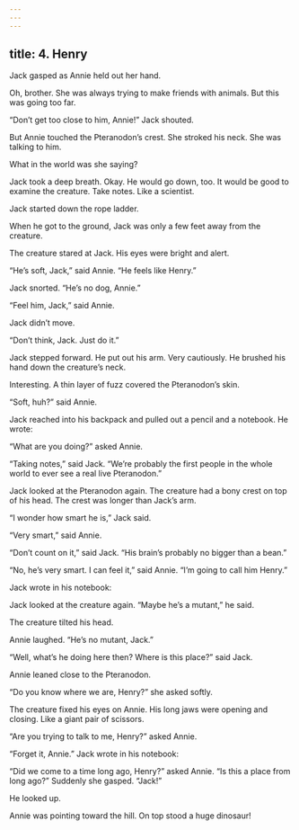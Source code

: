 ```yaml
---
---
---
```

title: 4. Henry
---



Jack gasped as Annie held out her hand.

Oh, brother. She was always trying to make friends with animals. But this was going too far.

“Don’t get too close to him, Annie!” Jack shouted.

But Annie touched the Pteranodon’s crest. She stroked his neck. She was talking to him.

What in the world was she saying?

Jack took a deep breath. Okay. He would go down, too. It would be good to examine the creature. Take notes. Like a scientist.

Jack started down the rope ladder.

When he got to the ground, Jack was only a few feet away from the creature.

The creature stared at Jack. His eyes were bright and alert.

“He’s soft, Jack,” said Annie. “He feels like Henry.”

Jack snorted. “He’s no dog, Annie.”

“Feel him, Jack,” said Annie.

Jack didn’t move.

“Don’t think, Jack. Just do it.”

Jack stepped forward. He put out his arm. Very cautiously. He brushed his hand down the creature’s neck.

Interesting. A thin layer of fuzz covered the Pteranodon’s skin.

“Soft, huh?” said Annie.

Jack reached into his backpack and pulled out a pencil and a notebook. He wrote:



“What are you doing?” asked Annie.

“Taking notes,” said Jack. “We’re probably the first people in the whole world to ever see a real live Pteranodon.”

Jack looked at the Pteranodon again. The creature had a bony crest on top of his head. The crest was longer than Jack’s arm.

“I wonder how smart he is,” Jack said.

“Very smart,” said Annie.

“Don’t count on it,” said Jack. “His brain’s probably no bigger than a bean.”

“No, he’s very smart. I can feel it,” said Annie. “I’m going to call him Henry.”

Jack wrote in his notebook:





Jack looked at the creature again. “Maybe he’s a mutant,” he said.

The creature tilted his head.

Annie laughed. “He’s no mutant, Jack.”

“Well, what’s he doing here then? Where is this place?” said Jack.

Annie leaned close to the Pteranodon.

“Do you know where we are, Henry?” she asked softly.

The creature fixed his eyes on Annie. His long jaws were opening and closing. Like a giant pair of scissors.

“Are you trying to talk to me, Henry?” asked Annie.

“Forget it, Annie.” Jack wrote in his notebook:



“Did we come to a time long ago, Henry?” asked Annie. “Is this a place from long ago?” Suddenly she gasped. “Jack!”

He looked up.

Annie was pointing toward the hill. On top stood a huge dinosaur!